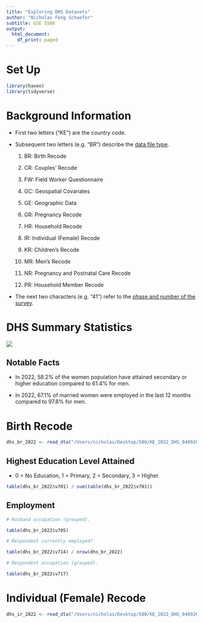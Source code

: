 ```yaml
---
title: "Exploring DHS Datasets"
author: "Nicholas Feng Schaefer"
subtitle: GSE S580
output:
  html_document:
    df_print: paged
---
```


# Set Up
```r
library(haven)
library(tidyverse)
```


# Background Information

* First two letters ("KE") are the country code.

* Subsequent two letters (e.g. "BR") describe the [data file type](https://dhsprogram.com/data/File-Types-and-Names.cfm#CP_JUMP_10138).

    1. BR: Birth Recode
    
    2. CR: Couples' Recode
    
    3. FW: Field Worker Questionnaire
    
    4. GC: Geospatial Covariates
    
    5. GE: Geographic Data
    
    6. GR: Pregnancy Recode
    
    7. HR: Household Recode
    
    8. IR: Individual (Female) Recode
    
    9. KR: Children's Recode
    
    10. MR: Men's Recode
    
    11. NR: Pregnancy and Postnatal Care Recode
    
    12. PR: Household Member Recode

* The next two characters (e.g. "41") refer to the [phase and number of the survey]("https://dhsprogram.com/data/File-Types-and-Names.cfm#CP_JUMP_10141").

# DHS Summary Statistics

![](/Users/nicholas/Desktop/Cal_Poly_SLO/5-World_Bank/world_bank_project/code/data_exploration/dhs/images/dhs_summary_stats.png)

## Notable Facts

* In 2022, 58.2% of the women population have attained secondary or higher education compared to 61.4% for men.

* In 2022, 67.1% of married women were employed in the last 12 months compared to 97.8% for men.

# Birth Recode
```r
dhs_br_2022 <- read_dta("/Users/nicholas/Desktop/580/KE_2022_DHS_04092024_1933_57803/KEBR8BDT/KEBR8BFL.DTA")
```

## Highest Education Level Attained

* 0 = No Education, 1 = Primary, 2 = Secondary, 3 = Higher.

```r
table(dhs_br_2022$v701) / sum(table(dhs_br_2022$v701))
```

## Employment
```r
# Husband occupation (grouped).

table(dhs_br_2022$v705)
```

```r
# Respondent currently employed?

table(dhs_br_2022$v714) / nrow(dhs_br_2022)
```


```r
# Respondent occupation (grouped).

table(dhs_br_2022$v717)
```

# Individual (Female) Recode
```r
dhs_ir_2022 <- read_dta("/Users/nicholas/Desktop/580/KE_2022_DHS_04092024_1933_57803/KEIR8BDT/KEIR8BFL.DTA")
```






